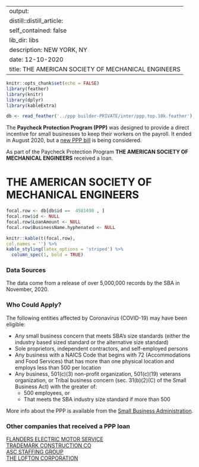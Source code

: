 
---
output:
  distill::distill_article:
    self_contained: false
    lib_dir: libs
description: NEW YORK, NY 
date: 12-10-2020
title: THE AMERICAN SOCIETY OF MECHANICAL ENGINEERS 
---




```r
knitr::opts_chunk$set(echo = FALSE)
library(feather)
library(knitr)
library(dplyr)
library(kableExtra)

db <- read_feather('../ppp builder-PRIVATE/inter/ppp.top.10k.feather')

```



The **Paycheck Protection Program (PPP)** was designed to provide a direct incentive for small businesses to keep their workers on the payroll. It ended in August 2020, but a [new PPP bill](https://thehill.com/policy/finance/529092-bipartisan-support-for-new-ppp-loans-gains-momentum-in-congress) is being considered.

As part of the Paycheck Protection Program **THE AMERICAN SOCIETY OF MECHANICAL ENGINEERS** received a loan.


# THE AMERICAN SOCIETY OF MECHANICAL ENGINEERS 

```r
focal.row <- db[db$id ==  4581498 , ]
focal.row$id <- NULL
focal.row$LoanAmount <- NULL
focal.row$BusinessName.hyphenated <- NULL

knitr::kable(t(focal.row), 
col.names = '') %>%
kable_styling(latex_options = 'striped') %>%
  column_spec(1, bold = TRUE)


```

### Data Sources

The data come from a release of over 5,000,000 records by the SBA in November, 2020.


### Who Could Apply?

The following entities affected by Coronavirus (COVID-19) may have been eligible:

+ Any small business concern that meets SBA’s size standards (either the industry based sized standard or the alternative size standard)
+ Sole proprietors, independent contractors, and self-employed persons
+ Any business with a NAICS Code that begins with 72 (Accommodations and Food Services) that has more than one physical location and employs less than 500 per location
+ Any business, 501(c)(3) non-profit organization, 501(c)(19) veterans organization, or Tribal business concern (sec. 31(b)(2)(C) of the Small Business Act) with the greater of:
  + 500 employees, or 
  + That meets the SBA industry size standard if more than 500


More info about the PPP is available from the [Small Business Administration](https://www.sba.gov/funding-programs/loans/coronavirus-relief-options/paycheck-protection-program).

 
### Other companies that received a PPP loan 
   
 [FLANDERS ELECTRIC MOTOR SERVICE](/Paycheck-Protection-Program/1656052-FLANDERS-ELECTRIC-MOTOR-SERVICE) <br> [TRADEMARK CONSTRUCTION CO](/Paycheck-Protection-Program/4770344-TRADEMARK-CONSTRUCTION-CO) <br> [ASC STAFFING GROUP](/Paycheck-Protection-Program/372034-ASC-STAFFING-GROUP) <br> [THE LOFTON CORPORATION](/Paycheck-Protection-Program/4634061-THE-LOFTON-CORPORATION) <br>